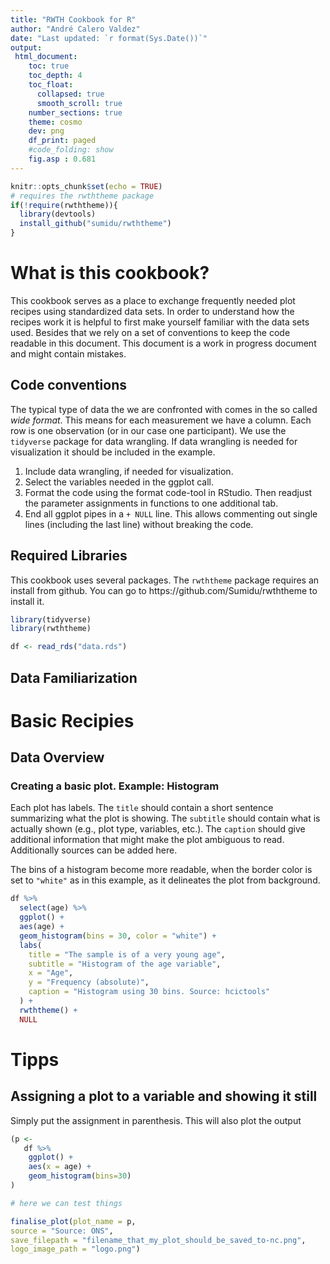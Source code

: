 ```yaml
---
title: "RWTH Cookbook for R"
author: "André Calero Valdez"
date: "Last updated: `r format(Sys.Date())`"
output:
 html_document:
    toc: true
    toc_depth: 4
    toc_float: 
      collapsed: true
      smooth_scroll: true
    number_sections: true
    theme: cosmo
    dev: png
    df_print: paged
    #code_folding: show
    fig.asp : 0.681
---
```


```r
knitr::opts_chunk$set(echo = TRUE)
# requires the rwththeme package
if(!require(rwththeme)){
  library(devtools)
  install_github("sumidu/rwththeme")
}
```

# What is this cookbook?
This cookbook serves as a place to exchange frequently needed plot recipes using standardized data sets. In order to understand how the recipes work it is helpful to first make yourself familiar with the data sets used. Besides that we rely on a set of conventions to keep the code readable in this document.
This document is a work in progress document and might contain mistakes.

## Code conventions
The typical type of data the we are confronted with comes in the so called *wide format*. This means for each measurement we have a column. Each row is one observation (or in our case one participant).
We use the `tidyverse` package for data wrangling. If data wrangling is needed for visualization it should be included in the example. 

1. Include data wrangling, if needed for visualization.
2. Select the variables needed in the ggplot call.
3. Format the code using the format code-tool in RStudio. Then readjust the parameter assignments in functions to one additional tab.
4. End all ggplot pipes in a `+ NULL` line. This allows commenting out single lines (including the last line) without breaking the code.


## Required Libraries
This cookbook uses several packages. The `rwththeme` package requires an install from github. You can go to https://github.com/Sumidu/rwththeme to install it.

```r
library(tidyverse)
library(rwththeme)

df <- read_rds("data.rds")
```


## Data Familiarization

# Basic Recipies
## Data Overview
### Creating a basic plot. Example: Histogram
Each plot has labels. The `title` should contain a short sentence summarizing what the plot is showing. The `subtitle` should contain what is actually shown (e.g., plot type, variables, etc.). The `caption` should give additional information that might make the plot ambiguous to read. Additionally sources can be added here.

The bins of a histogram become more readable, when the border color is set to `"white"` as in this example, as it delineates the plot from background.
```r
df %>%
  select(age) %>%
  ggplot() +
  aes(age) +
  geom_histogram(bins = 30, color = "white") +
  labs(
    title = "The sample is of a very young age",
    subtitle = "Histogram of the age variable",
    x = "Age",
    y = "Frequency (absolute)",
    caption = "Histogram using 30 bins. Source: hcictools"
  ) +
  rwththeme() +
  NULL
```





# Tipps

## Assigning a plot to a variable and showing it still
Simply put the assignment in parenthesis. This will also plot the output
```r

(p <- 
   df %>% 
    ggplot() +
    aes(x = age) + 
    geom_histogram(bins=30)
)
```














```r
# here we can test things

finalise_plot(plot_name = p,
source = "Source: ONS",
save_filepath = "filename_that_my_plot_should_be_saved_to-nc.png",
logo_image_path = "logo.png")
```

